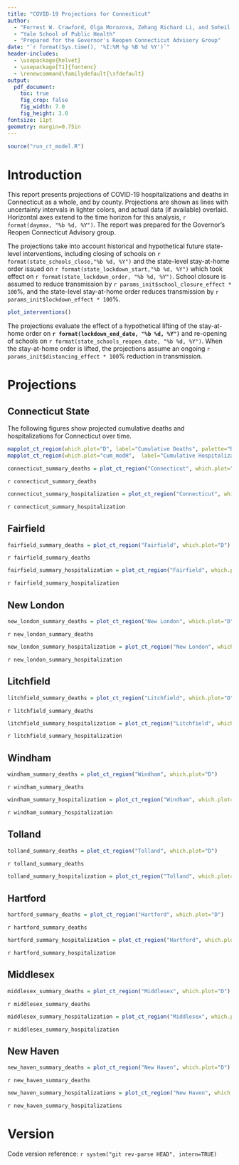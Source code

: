 ```yaml
---
title: "COVID-19 Projections for Connecticut"
author: 
  - "Forrest W. Crawford, Olga Morozova, Zehang Richard Li, and Soheil Eshghi"
  - "Yale School of Public Health"
  - "Prepared for the Governor's Reopen Connecticut Advisory Group"
date: "`r format(Sys.time(), '%I:%M %p %B %d %Y')`"
header-includes:
  - \usepackage{helvet}
  - \usepackage[T1]{fontenc}
  - \renewcommand\familydefault{\sfdefault} 
output:
  pdf_document:
    toc: true
    fig_crop: false
    fig_width: 7.0
    fig_height: 3.0
fontsize: 11pt
geometry: margin=0.75in
---
```


```r
source("run_ct_model.R")

```


# Introduction 

This report presents projections of COVID-19 hospitalizations and deaths in Connecticut as a whole, and by county. Projections are shown as lines with uncertainty intervals in lighter colors, and actual data (if available) overlaid. Horizontal axes extend to the time horizon for this analysis, `r format(daymax, "%b %d, %Y")`.  The report was prepared for the Governor's Reopen Connecticut Advisory group. 

The projections take into account historical and hypothetical future state-level interventions, including closing of schools on `r format(state_schools_close,"%b %d, %Y")` and the state-level stay-at-home order issued on `r format(state_lockdown_start,"%b %d, %Y")` which took effect on `r format(state_lockdown_order, "%b %d, %Y")`.  School closure is assumed to reduce transmission by `r params_init$school_closure_effect * 100`%, and the state-level stay-at-home order reduces transmission by `r params_init$lockdown_effect * 100`%.  
```r
plot_interventions()
```
The projections evaluate the effect of a hypothetical lifting of the stay-at-home order on **`r format(lockdown_end_date, "%b %d, %Y")`** and re-opening of schools on `r format(state_schools_reopen_date, "%b %d, %Y")`.  When the stay-at-home order is lifted, the projections assume an ongoing `r params_init$distancing_effect * 100`% reduction in transmission. 



# Projections 


## Connecticut State 




The following figures show projected cumulative deaths and hospitalizations for Connecticut over time. 


```r
mapplot_ct_region(which.plot="D", label="Cumulative Deaths", palette="Reds")
mapplot_ct_region(which.plot="cum_modH",  label="Cumulative Hospitalizations", palette="Blues")  
```

```r
connecticut_summary_deaths = plot_ct_region("Connecticut", which.plot="D")
```

`r connecticut_summary_deaths`


```r
connecticut_summary_hospitalization = plot_ct_region("Connecticut", which.plot="H", add=dat_ct_capacity)
```

`r connecticut_summary_hospitalization`





## Fairfield 

```r
fairfield_summary_deaths = plot_ct_region("Fairfield", which.plot="D")
```

`r fairfield_summary_deaths`

```r
fairfield_summary_hospitalization = plot_ct_region("Fairfield", which.plot="H")
```

`r fairfield_summary_hospitalization`





## New London

```r
new_london_summary_deaths = plot_ct_region("New London", which.plot="D")
```
`r new_london_summary_deaths`

```r
new_london_summary_hospitalization = plot_ct_region("New London", which.plot="H")
```

`r new_london_summary_hospitalization`






## Litchfield
```r
litchfield_summary_deaths = plot_ct_region("Litchfield", which.plot="D")
```
`r litchfield_summary_deaths`

```r
litchfield_summary_hospitalization = plot_ct_region("Litchfield", which.plot="H")
```

`r litchfield_summary_hospitalization`




## Windham
```r
windham_summary_deaths = plot_ct_region("Windham", which.plot="D")
```
`r windham_summary_deaths`

```r
windham_summary_hospitalization = plot_ct_region("Windham", which.plot="H")
```

`r windham_summary_hospitalization`






## Tolland
```r
tolland_summary_deaths = plot_ct_region("Tolland", which.plot="D")
```
`r tolland_summary_deaths`

```r
tolland_summary_hospitalization = plot_ct_region("Tolland", which.plot="H")
```





## Hartford
```r
hartford_summary_deaths = plot_ct_region("Hartford", which.plot="D")
```
`r hartford_summary_deaths`

```r
hartford_summary_hospitalization = plot_ct_region("Hartford", which.plot="H")
```

`r hartford_summary_hospitalization`



## Middlesex
```r
middlesex_summary_deaths = plot_ct_region("Middlesex", which.plot="D")
```
`r middlesex_summary_deaths`

```r
middlesex_summary_hospitalization = plot_ct_region("Middlesex", which.plot="H")
```

`r middlesex_summary_hospitalization`




## New Haven

```r
new_haven_summary_deaths = plot_ct_region("New Haven", which.plot="D")
```
`r new_haven_summary_deaths`

```r
new_haven_summary_hospitalizations = plot_ct_region("New Haven", which.plot="H")
```

`r new_haven_summary_hospitalizations`


# Version

Code version reference: `r system("git rev-parse HEAD", intern=TRUE)`






